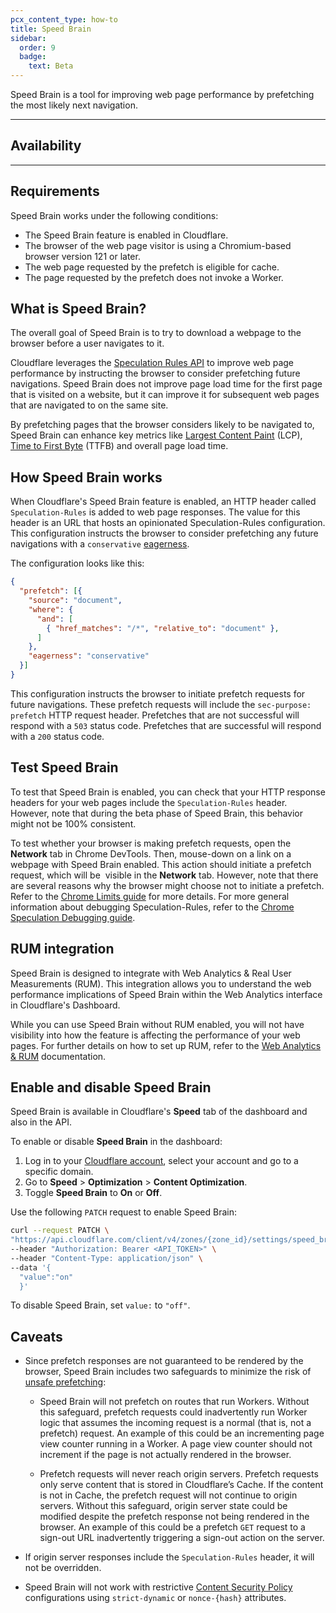 ```yaml
---
pcx_content_type: how-to
title: Speed Brain
sidebar: 
  order: 9
  badge:
    text: Beta
---
```



Speed Brain is a tool for improving web page performance by prefetching the most likely next navigation.

---

## Availability

<FeatureTable id="speed.speed_brain" />

---

## Requirements

Speed Brain works under the following conditions:
- The Speed Brain feature is enabled in Cloudflare.
- The browser of the web page visitor is using a Chromium-based browser version 121 or later.
- The web page requested by the prefetch is eligible for cache.
- The page requested by the prefetch does not invoke a Worker.

## What is Speed Brain?

The overall goal of Speed Brain is to try to download a webpage to the browser before a user navigates to it.

Cloudflare leverages the [Speculation Rules API](https://developer.mozilla.org/en-US/docs/Web/API/Speculation_Rules_API) to improve web page performance by instructing the browser to consider prefetching future navigations. Speed Brain does not improve page load time for the first page that is visited on a website, but it can improve it for subsequent web pages that are navigated to on the same site.

By prefetching pages that the browser considers likely to be navigated to, Speed Brain can enhance key metrics like [Largest Content Paint](https://web.dev/articles/lcp) (LCP), [Time to First Byte](https://web.dev/articles/ttfb) (TTFB) and overall page load time.

## How Speed Brain works

When Cloudflare's Speed Brain feature is enabled, an HTTP header called `Speculation-Rules` is added to web page responses. The value for this header is an URL that hosts an opinionated Speculation-Rules configuration. This configuration instructs the browser to consider prefetching any future navigations with a `conservative` [eagerness](https://developer.chrome.com/docs/web-platform/prerender-pages#eagerness).

The configuration looks like this:

```json
{
  "prefetch": [{
    "source": "document",
    "where": {
      "and": [
        { "href_matches": "/*", "relative_to": "document" },
      ]
    },
    "eagerness": "conservative"
  }]
}
```

This configuration instructs the browser to initiate prefetch requests for future navigations. These prefetch requests will include the `sec-purpose: prefetch` HTTP request header. Prefetches that are not successful will respond with a `503` status code. Prefetches that are successful will respond with a `200` status code.

## Test Speed Brain

To test that Speed Brain is enabled, you can check that your HTTP response headers for your web pages include the `Speculation-Rules` header. However, note that during the beta phase of Speed Brain, this behavior might not be 100% consistent.

To test whether your browser is making prefetch requests, open the **Network** tab in Chrome DevTools. Then, mouse-down on a link on a webpage with Speed Brain enabled. This action should initiate a prefetch request, which will be  visible in the **Network** tab. However, note that there are several reasons why the browser might choose not to initiate a prefetch. Refer to the [Chrome Limits guide](https://developer.chrome.com/docs/web-platform/prerender-pages#chrome-limits) for more details. For more general information about debugging Speculation-Rules, refer to the [Chrome Speculation Debugging guide](https://developer.chrome.com/docs/devtools/application/debugging-speculation-rules).

## RUM integration

Speed Brain is designed to integrate with Web Analytics & Real User Measurements (RUM). This integration allows you to understand the web performance implications of Speed Brain within the Web Analytics interface in Cloudflare's Dashboard.

While you can use Speed Brain without RUM enabled, you will not have visibility into how the feature is affecting the performance of your web pages. For further details on how to set up RUM, refer to the [Web Analytics & RUM](/web-analytics/) documentation.

## Enable and disable Speed Brain

Speed Brain is available in Cloudflare's **Speed** tab of the dashboard and also in the API.

<Tabs syncKey="dashPlusAPI"> <TabItem label="Dashboard">

To enable or disable **Speed Brain** in the dashboard:

1. Log in to your [Cloudflare account](https://dash.cloudflare.com), select your account and go to a specific domain.
2. Go to **Speed** > **Optimization** > **Content Optimization**.
3. Toggle **Speed Brain** to **On** or **Off**.

</TabItem> <TabItem label="API">

Use the following `PATCH` request to enable Speed Brain:

```bash
curl --request PATCH \
"https://api.cloudflare.com/client/v4/zones/{zone_id}/settings/speed_brain" \
--header "Authorization: Bearer <API_TOKEN>" \
--header "Content-Type: application/json" \
--data '{
  "value":"on"
  }'
```

To disable Speed Brain, set `value:` to `"off"`.

</TabItem> </Tabs>

## Caveats

- Since prefetch responses are not guaranteed to be rendered by the browser, Speed Brain includes two safeguards to minimize the risk of [unsafe prefetching](https://developer.mozilla.org/en-US/docs/Web/API/Speculation_Rules_API#unsafe_prefetching): 

  - Speed Brain will not prefetch on routes that run Workers. Without this safeguard, prefetch requests could inadvertently run Worker logic that assumes the incoming request is a normal (that is, not a prefetch) request. An example of this could be an incrementing page view counter running in a Worker. A page view counter should not increment if the page is not actually rendered in the browser.

  - Prefetch requests will never reach origin servers. Prefetch requests only serve content that is stored in Cloudflare’s Cache. If the content is not in Cache, the prefetch request will not continue to origin servers. Without this safeguard, origin server state could be modified despite the prefetch response not being rendered in the browser. An example of this could be a prefetch `GET` request to a sign-out URL inadvertently triggering a sign-out action on the server.

- If origin server responses include the `Speculation-Rules` header, it will not be overridden.

- Speed Brain will not work with restrictive [Content Security Policy](https://developer.mozilla.org/en-US/docs/Web/HTTP/Headers/Content-Security-Policy/script-src) configurations using `strict-dynamic` or `nonce-{hash}` attributes.
